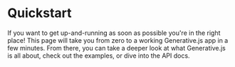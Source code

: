 # Quickstart

If you want to get up-and-running as soon as possible you're in the right place!
This page will take you from zero to a working Generative.js app in a few minutes.
From there, you can take a deeper look at what Generative.js is all about, check out the examples, or dive into the API docs.
